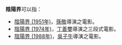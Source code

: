 '''陰陽界'''可以指：

*[[陰陽界_(1951年)|陰陽界 (1951年)]]，[[孫敬|孫敬]]導演之電影。
*[[陰陽界_(1974年)|陰陽界 (1974年)]]，[[丁善璽|丁善璽]]導演之三段式電影。
*[[陰陽界_(1988年)|陰陽界 (1988年)]]，[[吳子牛|吳子牛]]導演之電影。

{{disambig|Cat=三字作品消歧義|Y}}